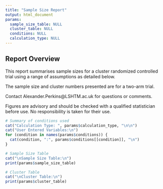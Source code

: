 ```yaml
---
title: "Sample Size Report"
output: html_document
params:
  sample_size_table: NULL
  cluster_table: NULL
  conditions: NULL
  calculation_type: NULL
---
```

## Report Overview
This report summarises sample sizes for a cluster randomized controlled trial using a range of assumptions as detailed below.

The sample size and cluster numbers presented are for a two-arm trial.

Contact Alexander.Perkins@LSHTM.ac.uk for questions or comments.

Figures are advisory and should be checked with a qualified statistician before use. No responsibility is taken for their use.

```r
# Summary of conditions used
cat("Calculation Type: ", params$calculation_type, "\n\n")
cat("User Entered Variables:\n")
for (condition in names(params$conditions)) {
  cat(condition, ":", params$conditions[[condition]], "\n")
}

# Sample Size Table
cat("\nSample Size Table:\n")
print(params$sample_size_table)

# Cluster Table
cat("\nCluster Table:\n")
print(params$cluster_table)
```
